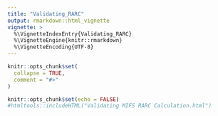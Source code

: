 ```yaml
---
title: "Validating_RARC"
output: rmarkdown::html_vignette
vignette: >
  %\VignetteIndexEntry{Validating_RARC}
  %\VignetteEngine{knitr::rmarkdown}
  %\VignetteEncoding{UTF-8}
---
```


```r
knitr::opts_chunk$set(
  collapse = TRUE,
  comment = "#>"
)
```

```r
knitr::opts_chunk$set(echo = FALSE)
#htmltools::includeHTML("Validating MIFS RARC Calculation.html")
```
